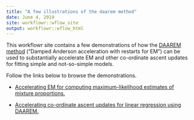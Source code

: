 ```yaml
---
title: "A few illustrations of the daarem method"
date: June 4, 2019
site: workflowr::wflow_site
output: workflowr::wflow_html
---
```


This workflowr site contains a few demonstrations of how the [DAAREM
method][daarem-paper] ("Damped Anderson acceleration with restarts for
EM") can be used to substantially accelerate EM and other co-ordinate
ascent updates for fitting simple and not-so-simple models.

Follow the links below to browse the demonstrations.

+ [Accelerating EM for computing maximum-likelihood estimates of mixture proportions.](mixem.html)

+ [Accelerating co-ordinate ascent updates for linear regression using
DAAREM.](linreg.html)

[daarem-paper]: https://doi.org/10.1080/10618600.2019.1594835
